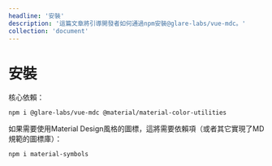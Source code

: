 ```yaml
---
headline: '安裝'
description: '這篇文章將引導開發者如何通過npm安裝@glare-labs/vue-mdc。'
collection: 'document'
---
```

# 安裝

核心依賴：

```
npm i @glare-labs/vue-mdc @material/material-color-utilities
```

如果需要使用Material Design風格的圖標，這將需要依賴項（或者其它實現了MD規範的圖標庫）：

```
npm i material-symbols
```
